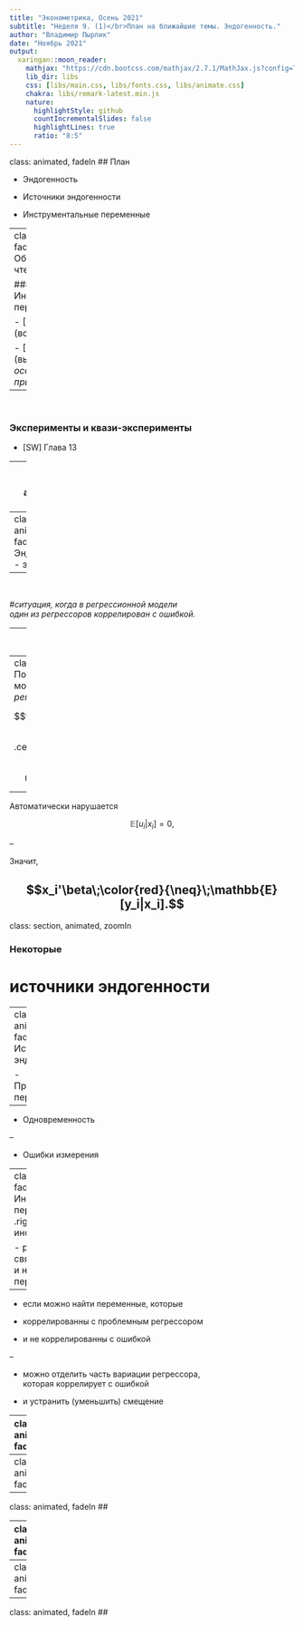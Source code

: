 ```yaml
---
title: "Эконометрика, Осень 2021"
subtitle: "Неделя 9. (1)</br>План на ближайшие темы. Эндогенность."
author: "Владимир Пырлик"
date: "Ноябрь 2021"
output:
  xaringan::moon_reader:
    mathjax: "https://cdn.bootcss.com/mathjax/2.7.1/MathJax.js?config=TeX-MML-AM_HTMLorMML"
    lib_dir: libs
    css: [libs/main.css, libs/fonts.css, libs/animate.css]
    chakra: libs/remark-latest.min.js
    nature:
      highlightStyle: github
      countIncrementalSlides: false
      highlightLines: true
      ratio: "8:5"
---
```

class: animated, fadeIn
## План

 - Эндогенность
 
 - Источники эндогенности
 
 - Инструментальные переменные

---
class: animated, fadeIn
## Обязательное чтение

### Инструментальные переменные

 - [SW] Глава 12 (вся)
 
 - [HE] Глава 12 (выборочно, *особенно примеры*)

--

</br>

### Эксперименты и квази-эксперименты

 - [SW] Глава 13

---
class: section, animated, zoomIn

# Эндогенность

---
class: animated, fadeIn
# Эндогенность - это ...

--

</br>

#*ситуация, когда в регрессионной модели</br>один из регрессоров коррелирован с ошибкой.*

---
class: animated, fadeIn
# Эндогенность - это ...

</br>

#*ситуация, когда в "регрессионной модели"</br>один из регрессоров коррелирован с ошибкой.*

---
class: animated, fadeIn
## Почему "регрессионная модель"? .right[.rmk[*а не регрессионная*]]

$$y_i=x_i'\beta+u_i,\;\color{blue}{...},$$

.center[но]

$$\exists j\in\{1,2,...k\}:\;\text{не гарантировано }\mathbb{E}[u_i|x_{ji}]=0$$

--

Автоматически нарушается

$$\mathbb{E}[u_i|x_i]=0,$$

--

Значит,

$$x_i'\beta\;\color{red}{\neq}\;\mathbb{E}[y_i|x_i].$$
---
class: section, animated, zoomIn

### Некоторые

# источники эндогенности

---
class: animated, fadeIn
## Источники эндогенности

 - Пропущенные переменные

--

 - Одновременность

--

 - Ошибки измерения

---
class: animated, fadeIn
## Инструментальные переменные .right[.rmk[*aka* инструменты]]

 - регрессор связан с ошибкой и нет контрольных переменных
 
--

 - если можно найти переменные, которые
 
  - коррелированны с проблемным регрессором
  
  - и не коррелированны с ошибкой

--

 - можно отделить часть вариации регрессора,</br>которая коррелирует с ошибкой
 
 - и устранить (уменьшить) смещение

---
class: animated, fadeIn
## 

---
class: animated, fadeIn
## 

---
class: animated, fadeIn
## 

---
class: animated, fadeIn
## 

---
class: animated, fadeIn
## 

---
class: animated, fadeIn
## 

